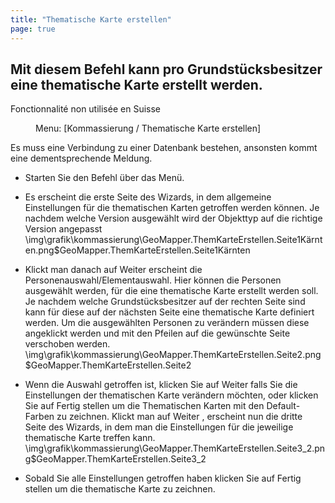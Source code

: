 ```yaml
---
title: "Thematische Karte erstellen"
page: true
---
```

## Mit diesem Befehl kann pro Grundst&#252;cksbesitzer eine thematische Karte erstellt werden.
<Success>
 <Bold> Fonctionnalit&#233; non utilis&#233;e en Suisse </Bold> 
</Success>

<GeoMapper> <Menu> Menu: [Kommassierung / Thematische Karte erstellen] </Menu> 

<Success>
 Es muss eine Verbindung zu einer Datenbank bestehen, ansonsten kommt eine dementsprechende Meldung. 
</Success>


- Starten Sie den Befehl &#252;ber das Men&#252;.

- Es erscheint die erste Seite des Wizards, in dem allgemeine Einstellungen f&#252;r die thematischen Karten getroffen werden k&#246;nnen. Je nachdem welche Version ausgew&#228;hlt wird der Objekttyp auf die richtige Version angepasst<Image>\img\grafik\kommassierung\GeoMapper.ThemKarteErstellen.Seite1Kärnten.png$GeoMapper.ThemKarteErstellen.Seite1Kärnten</Image>


- Klickt man danach auf <Border>Weiter</Border>  erscheint die Personenauswahl/Elementauswahl. Hier k&#246;nnen die Personen ausgew&#228;hlt werden, f&#252;r die eine thematische Karte erstellt werden soll. Je nachdem welche Grundst&#252;cksbesitzer auf der rechten Seite sind kann f&#252;r diese auf der n&#228;chsten Seite eine thematische Karte definiert werden. Um die ausgew&#228;hlten Personen zu ver&#228;ndern m&#252;ssen diese angeklickt werden und mit den Pfeilen auf die gew&#252;nschte Seite verschoben werden.<Image>\img\grafik\kommassierung\GeoMapper.ThemKarteErstellen.Seite2.png$GeoMapper.ThemKarteErstellen.Seite2</Image>


- Wenn die Auswahl getroffen ist, klicken Sie auf <Border>Weiter</Border>  falls Sie die Einstellungen der thematischen Karte ver&#228;ndern m&#246;chten, oder klicken Sie auf <Border>Fertig stellen</Border>  um die Thematischen Karten mit den Default-Farben zu zeichnen. Klickt man auf <Border>Weiter</Border> , erscheint nun die dritte Seite des Wizards, in dem man die Einstellungen f&#252;r die jeweilige thematische Karte treffen kann.<Image>\img\grafik\kommassierung\GeoMapper.ThemKarteErstellen.Seite3_2.png$GeoMapper.ThemKarteErstellen.Seite3_2</Image>


- Sobald Sie alle Einstellungen getroffen haben klicken Sie auf <Border>Fertig stellen</Border>  um die thematische Karte zu zeichnen.




</GeoMapper>

   
